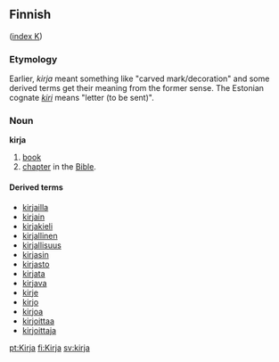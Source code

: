 ==Finnish==
([[Wiktionary:Finnish_index_k|index K]])

===Etymology===
Earlier, ''kirja'' meant something like "carved mark/decoration" and some derived terms get their meaning from the former sense. The Estonian cognate ''[[kiri#Estonian|kiri]]'' means "letter (to be sent)".

===Noun===
'''kirja'''

# [[book]]
# [[chapter]] in the [[Bible]].

====Derived terms====
*[[kirjailla]]
*[[kirjain]]
*[[kirjakieli]]
*[[kirjallinen]]
*[[kirjallisuus]]
*[[kirjasin]]
*[[kirjasto]]
*[[kirjata]]
*[[kirjava]]
*[[kirje]]
*[[kirjo]]
*[[kirjoa]]
*[[kirjoittaa]]
*[[kirjoittaja]]

[[pt:Kirja]]
[[fi:Kirja]]
[[sv:kirja]]